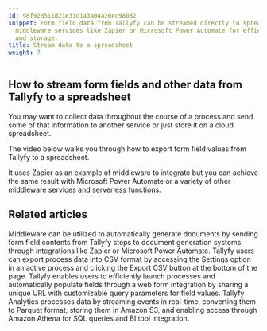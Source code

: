 ```yaml
---
id: 98f928511d21e31c1a3a04a26ec98082
snippet: Form field data from Tallyfy can be streamed directly to spreadsheets using
  middleware services like Zapier or Microsoft Power Automate for efficient data collection
  and storage.
title: Stream data to a spreadsheet
weight: 7
---
```


## How to stream form fields and other data from Tallyfy to a spreadsheet

You may want to collect data throughout the course of a process and send some of that information to another service or just store it on a cloud spreadsheet.

The video below walks you through how to export form field values from Tallyfy to a spreadsheet.

It uses Zapier as an example of middleware to integrate but you can achieve the same result  with Microsoft Power Automate or a variety of other middleware services and serverless functions.

<lite-vimeo videoid="349793950"></lite-vimeo>


## Related articles
<CardGrid>
<LinkTitleCard header="<b>Documents > Send data to document creation systems</b>" href="/products/pro/documenting/documents/how-to-generate-documents-from-form-fields/" > Middleware can be utilized to automatically generate documents by sending form field contents from Tallyfy steps to document generation systems through integrations like Zapier or Microsoft Power Automate. </LinkTitleCard>
<LinkTitleCard header="<b>Processes > Export process to CSV</b>" href="/products/pro/tracking-and-tasks/processes/how-can-i-export-tallyfy-processes-to-csv/" > Tallyfy users can export process data into CSV format by accessing the Settings option in an active process and clicking the Export CSV button at the bottom of the page. </LinkTitleCard>
<LinkTitleCard header="<b>Launching > Launch a process from a web form</b>" href="/products/pro/launching/how-to-launch-a-tallyfy-process-from-a-webform/" > Tallyfy enables users to efficiently launch processes and automatically populate fields through a web form integration by sharing a unique URL with customizable query parameters for field values. </LinkTitleCard>
<LinkTitleCard header="<b>Analytics > How Tallyfy Analytics works</b>" href="/products/pro/integrations/analytics/how-does-tallyfy-analytics-process-my-data/" > Tallyfy Analytics processes data by streaming events in real-time, converting them to Parquet format, storing them in Amazon S3, and enabling access through Amazon Athena for SQL queries and BI tool integration. </LinkTitleCard>
</CardGrid>